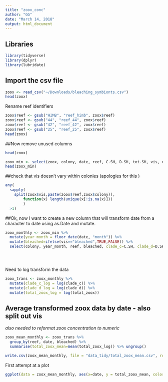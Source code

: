 ```yaml
---
title: "zoox_conc"
author: "GG"
date: "March 14, 2018"
output: html_document
---
```


## Libraries

```r
library(tidyverse)
library(dplyr)
library(lubridate)
```

## Import the csv file
```r

zoox <- read_csv("~/Downloads/bleaching_symbionts.csv")
head(zoox)

```
Rename reef identifiers

```r
zoox$reef <- gsub("HIMB", "reef_himb", zoox$reef) 
zoox$reef <- gsub("44", "reef_44", zoox$reef)
zoox$reef <- gsub("42", "reef_42", zoox$reef)
zoox$reef <- gsub("25", "reef_25", zoox$reef)
head(zoox)
```


##Now remove unused columns

```r
head(zoox)

zoox_min <- select(zoox, colony, date, reef, C.SH, D.SH, tot.SH, vis, days)
head(zoox_min)
```
##check that vis doesn't vary within colonies  (apologies for this )
```r
any(
  sapply(
    split(zoox$vis,paste(zoox$reef,zoox$colony)),
        function(x) length(unique(x[!is.na(x)]))
        )
  >1)
```



##Ok, now I want to create a new column that will transform date from a character to date using as.Date and mutate. 

```r
zoox_monthly <- zoox_min %>% 
  mutate(year_month = floor_date(date, "month")) %>%
  mutate(bleached=ifelse(vis=="bleached",TRUE,FALSE)) %>%
  select(colony, year_month, reef, bleached, clade_c=C.SH, clade_d=D.SH, total_zoox=tot.SH, days, date)


 


```
Need to log transform the data

```r
zoox_trans <- zoox_monthly %>% 
  mutate(clade_c_log = log(clade_c)) %>%
  mutate(clade_d_log = log(clade_d)) %>%
  mutate(total_zoox_log = log(total_zoox))
```

## Average transformed zoox data by date - also split out vis
*also needed to reformat zoox concentration to numeric*
```r
zoox_mean_monthly <- zoox_trans %>% 
  group_by(reef, date, bleached) %>%
  summarise(total_zoox_mean=mean(total_zoox_log)) %>% ungroup() 
```

```r
write.csv(zoox_mean_monthly, file = "data_tidy/total_zoox_mean.csv", row.names = FALSE)
```

First attempt at a plot

```r
ggplot(data = zoox_mean_monthly, aes(x=date, y = total_zoox_mean, color = bleached, shape = reef)) + geom_point(size = 3)
```


























